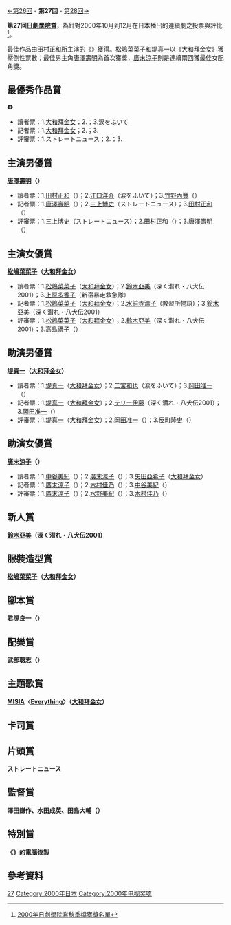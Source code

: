 {{noteTA
|G1=JP Show}}
[[第26回日劇學院賞名單|←第26回]] - '''第27回''' - [[第28回日劇學院賞名單|第28回→]]

'''第27回[[日劇學院賞|日劇學院賞]]'''，為針對2000年10月到12月在日本播出的連續劇之投票與評比<ref>[http://blog.television.co.jp/drama/academy/2000/12/19/ 2000年日劇學院賞秋季檔獲獎名單]</ref>。

最佳作品由[[田村正和|田村正和]]所主演的《{{link-ja|頑固老爹|オヤジぃ}}》獲得。[[松嶋菜菜子|松嶋菜菜子]]和[[堤真一|堤真一]]以《[[大和拜金女|大和拜金女]]》獲壓倒性票數；最佳男主角[[唐澤壽明|唐澤壽明]]為首次獲獎，[[廣末涼子|廣末涼子]]則是連續兩回獲最佳女配角獎。

==最優秀作品賞==
'''《{{link-ja|頑固老爹|オヤジぃ}}》'''

*讀者票：1.[[大和拜金女|大和拜金女]]；2.{{link-ja|頑固老爹|オヤジぃ}}；3.涙をふいて
*記者票：1.[[大和拜金女|大和拜金女]]；2.{{link-ja|頑固老爹|オヤジぃ}}；3.{{link-ja|戀愛症候群|ラブコンプレックス}}
*評審票：1.ストレートニュース；2.{{link-ja|頑固老爹|オヤジぃ}}；3.{{link-ja|戀愛症候群|ラブコンプレックス}}

==主演男優賞==
'''[[唐澤壽明|唐澤壽明]]（{{link-ja|戀愛症候群|ラブコンプレックス}}）'''

*讀者票：1.[[田村正和|田村正和]]（{{link-ja|頑固老爹|オヤジぃ}}）；2.[[江口洋介|江口洋介]]（涙をふいて）；3.[[竹野內豐|竹野內豐]]（{{link-ja|真夏的聖誕節|真夏のメリークリスマス}}）
*記者票：1.[[唐澤壽明|唐澤壽明]]（{{link-ja|戀愛症候群|ラブコンプレックス}}）；2.[[三上博史|三上博史]]（ストレートニュース）；3.[[田村正和|田村正和]]（{{link-ja|頑固老爹|オヤジぃ}}）
*評審票：1.[[三上博史|三上博史]]（ストレートニュース）；2.[[田村正和|田村正和]]（{{link-ja|頑固老爹|オヤジぃ}}）；3.[[唐澤壽明|唐澤壽明]]（{{link-ja|戀愛症候群|ラブコンプレックス}}）

==主演女優賞==
'''[[松嶋菜菜子|松嶋菜菜子]]（[[大和拜金女|大和拜金女]]）'''

*讀者票：1.[[松嶋菜菜子|松嶋菜菜子]]（[[大和拜金女|大和拜金女]]）；2.[[鈴木亞美|鈴木亞美]]（深く潜れ・八犬伝2001）；3.[[上原多香子|上原多香子]]（新宿暴走救急隊）
*記者票：1.[[松嶋菜菜子|松嶋菜菜子]]（[[大和拜金女|大和拜金女]]）；2.[[水前寺清子|水前寺清子]]（教習所物語）；3.[[鈴木亞美|鈴木亞美]]（深く潜れ・八犬伝2001）
*評審票：1.[[松嶋菜菜子|松嶋菜菜子]]（[[大和拜金女|大和拜金女]]）；2.[[鈴木亞美|鈴木亞美]]（深く潜れ・八犬伝2001）；3.[[高島禮子|高島禮子]]（{{link-ja|擁抱明日|明日を抱きしめて}}）

==助演男優賞==
'''[[堤真一|堤真一]]（[[大和拜金女|大和拜金女]]）'''

*讀者票：1.[[堤真一|堤真一]]（[[大和拜金女|大和拜金女]]）；2.[[二宮和也|二宮和也]]（涙をふいて）；3.[[岡田准一|岡田准一]]（{{link-ja|頑固老爹|オヤジぃ}}）
*記者票：1.[[堤真一|堤真一]]（[[大和拜金女|大和拜金女]]）；2.[[テリー伊藤|テリー伊藤]]（深く潜れ・八犬伝2001）；3.[[岡田准一|岡田准一]]（{{link-ja|頑固老爹|オヤジぃ}}）
*評審票：1.[[堤真一|堤真一]]（[[大和拜金女|大和拜金女]]）；2.[[岡田准一|岡田准一]]（{{link-ja|頑固老爹|オヤジぃ}}）；3.[[反町隆史|反町隆史]]（{{link-ja|戀愛症候群|ラブコンプレックス}}）

==助演女優賞==
'''[[廣末涼子|廣末涼子]]（{{link-ja|頑固老爹|オヤジぃ}}）'''

*讀者票：1.[[中谷美紀|中谷美紀]]（{{link-ja|真夏的聖誕節|真夏のメリークリスマス}}）；2.[[廣末涼子|廣末涼子]]（{{link-ja|頑固老爹|オヤジぃ}}）；3.[[矢田亞希子|矢田亞希子]]（[[大和拜金女|大和拜金女]]）
*記者票：1.[[廣末涼子|廣末涼子]]（{{link-ja|頑固老爹|オヤジぃ}}）；2.[[木村佳乃|木村佳乃]]（{{link-ja|戀愛症候群|ラブコンプレックス}}）；3.[[中谷美紀|中谷美紀]]（{{link-ja|真夏的聖誕節|真夏のメリークリスマス}}）
*評審票：1.[[廣末涼子|廣末涼子]]（{{link-ja|頑固老爹|オヤジぃ}}）；2.[[水野美紀|水野美紀]]（{{link-ja|頑固老爹|オヤジぃ}}）；3.[[木村佳乃|木村佳乃]]（{{link-ja|戀愛症候群|ラブコンプレックス}}）

==新人賞==
'''[[鈴木亞美|鈴木亞美]]（深く潜れ・八犬伝2001）'''

==服裝造型賞==
'''[[松嶋菜菜子|松嶋菜菜子]]（[[大和拜金女|大和拜金女]]）'''

==腳本賞==
'''君塚良一（{{link-ja|戀愛症候群|ラブコンプレックス}}）'''

==配樂賞==
'''武部聰志（{{link-ja|戀愛症候群|ラブコンプレックス}}）'''

==主題歌賞==
'''[[MISIA|MISIA]]〈[[Everything_(MISIA單曲)|Everything]]〉（[[大和拜金女|大和拜金女]]）'''

==卡司賞==
'''{{link-ja|戀愛症候群|ラブコンプレックス}}'''

==片頭賞==
'''ストレートニュース'''

==監督賞==
'''澤田鎌作、水田成英、田島大輔（{{link-ja|戀愛症候群|ラブコンプレックス}}）'''

==特別賞==
'''《{{link-ja|戀愛症候群|ラブコンプレックス}}》的電腦後製'''

== 參考資料 ==
{{reflist}}

{{日劇學院賞名單}}
[[Category:日劇學院賞|27]]
[[Category:2000年日本|Category:2000年日本]]
[[Category:2000年电视奖项|Category:2000年电视奖项]]